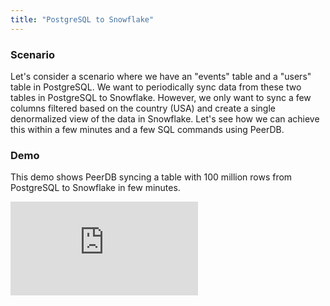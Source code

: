 ```yaml
---
title: "PostgreSQL to Snowflake"
---
```


### Scenario

Let's consider a scenario where we have an "events" table and a "users" table in PostgreSQL. We want to periodically sync data from these two tables in PostgreSQL to Snowflake. However, we only want to sync a few columns filtered based on the country (USA) and create a single denormalized view of the data in Snowflake. Let's see how we can achieve this within a few minutes and a few SQL commands using PeerDB.

### Demo

This demo shows PeerDB syncing a table with 100 million rows from PostgreSQL to Snowflake in few minutes.

<div style={{ position: "relative", paddingBottom: "56.25%", height: 0 }}>
  <iframe
    src="https://www.loom.com/embed/ef1584f4181d466d9e3ec40882381ade?sid=383e61bf-21c2-4272-8986-165b19805121"
    frameBorder={0}
    webkitallowfullscreen=""
    mozallowfullscreen=""
    allowFullScreen=""
    style={{
      position: "absolute",
      top: 0,
      left: 0,
      width: "100%",
      height: "100%"
    }}
  />
</div>

### Step 1: Add PostgreSQL and Snowflake Peers

Run the following commands to add the PostgreSQL and Snowflake Peers to PeerDB:

```sql
-- Connect to PeerDB
psql "port=9900 host=localhost password=peerdb"

-- Add PostgreSQL and Snowflake peers
CREATE PEER postgres_peer FROM postgres (...);
CREATE PEER snowflake_peer FROM snowflake (...);
```
Ensure that [permissions for the Snowflake](/sql/commands/create-peer#granting-permissions) user and database you wish to use is properly configured.

Make sure to replace `(…)` with the appropriate connection details for both the PostgreSQL and Snowflake instances. More details on adding peers are available [here](/sql/commands/create-peer).

### **Step 2: Set up MIRROR to Transform and Sync Data**

With the peers set up, you can create a mirror that facilitates periodic sync from PostgreSQL to Snowflake with custom transformations.

```sql
-- Customizable ETL from PostgreSQL to Snowflake
CREATE MIRROR streaming_query_pg_to_sf FROM
	postgres_peer TO snowflake_peer FOR
$$
  SELECT * FROM events WHERE
  updated_at BETWEEN {{.start}} AND {{.end}}
$$
WITH (
	destination_table_name = 'public.events',
	watermark_column = 'updated_at',
	watermark_table_name = 'public.events',
	mode = 'upsert',
	unique_key_columns = 'id',
	parallelism = 64,
	refresh_interval = 30,
	num_rows_per_partition = 50000
);
```

1. In the SELECT query, we address the scenario by choosing only a few columns, enriching some columns using the JOIN operation, and filtering based on the country.
2. The OPTIONS clause provides granular control when configuring the MIRROR:
    1. **watermark_column (Required)** represents a sequentially incrementing integer or timestamp column. PeerDB uses this column to keep track of the processed rows and the ones that need to be processed.
    2. **watermark_table (Required)** is the table that PeerDB iterates sequentially based on the watermark_column. The fact table is a good candidate for the watermark_table.
    3. **mode (Required)** tells PeerDB whether it should append data to the target or perform an upsert operation (update if the row exists).
        1. If your data is append-only, a sequential ID or a created_at column can be a good watermark, and you can choose the mode **append_only.**
        2. If your data is updated, make sure to have an "updated_at" column for PeerDB to identify the most recent version of the row. Choose the mode **upsert** to update already existing rows on the target.
            1. **unique_key:** In the upsert mode, you need to specify a set of columns (unique_key) that uniquely identify a row. This helps perform the upsert operation.
    4. **parallelism (Optional)** represents the number of threads used to read from the source and sync to the target. This helps with workload management on the source and target.
        1. If you have a powerful PostgreSQL server or if it is a read-replica, you can configure a higher parallelism value. In scenarios where you want to put less load on the source, you can choose a lower value.
    5. **refresh_interval (Optional)** helps configure the frequency (in minutes) at which the sync should run. If not specified, PeerDB syncs the data continuously without pauses.\
    6. More details on the OPTIONs can be found [here](https://github.com/PeerDB-io/peerdb/issues/139).
3. `updated_at BETWEEN {{.start}} AND {{.end}}` in the SELECT statement provides input to PeerDB on which part(s) of the query should be scoped by the watermark column for the rows to be synced.

### **Step 3: Validate the Mirror**

Using the same PostgreSQL-compatible SQL interface of PeerDB, you can quickly validate the MIRROR.

```sql
-- Validate the mirror
SELECT COUNT(*) FROM snowflake_peer.events;
```

### Step 4: Monitor the MIRROR

You can connect to [`localhost:8085`](http://`localhost:8085`) to gain full visibility into the different jobs and steps that PeerDB performs under the hood to manage the MIRROR.

![Managing Mirror](../../images/managing_mirror.png)

### Support

If you run into any issues, join our [slack channel](https://slack.peerdb.io) and reach out to us. You can file an issue on our [github repository](https://github.com/peerdb-io/peerdb) or reach out to founders@peerdb.io . We will follow up!
